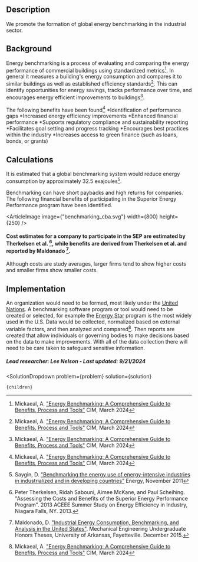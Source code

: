 


## Description
We promote the formation of global energy benchmarking in the industrial sector.

## Background
Energy benchmarking is a process of evaluating and comparing the energy performance of commercial buildings using standardized metrics[^”2”]. In general it measures a building's energy consumption and compares it to similar buildings as well as established efficiency standards[^”2”]. This can identify opportunities for energy savings, tracks performance over time, and encourages energy efficient improvements to buildings[^”2”]. 

The following benefits have been found[^”2”]
*Identification of performance gaps
*Increased energy efficiency improvements
*Enhanced financial performance
*Supports regulatory compliance and sustainability reporting
*Facilitates goal setting and progress tracking
*Encourages best practices within the industry
*Increases access to green finance (such as loans, bonds, or grants)

## Calculations
It is estimated that a global benchmarking system would reduce energy consumption by approximately 32.5 exajoules[^”1”].

Benchmarking can have short paybacks and high returns for companies. The following financial benefits of participating in the Superior Energy Performance program have been identified.

<ArticleImage image={"benchmarking_cba.svg"} width={800} height={250} />
#### Cost estimates for a company to participate in the SEP are estimated by Therkelsen et al. [^"14"], while benefits are derived from Therkelsen et al. and reported by Maldonado [^"12"].

Although costs are study averages, larger firms tend to show higher costs and smaller firms show smaller costs.


## Implementation
An organization would need to be formed, most likely under the [United Nations](https://www.un.org/en/). A benchmarking software program or tool would need to be created or selected, for example the [Energy Star](https://www.energystar.gov/buildings/benchmark) program is the most widely used in the U.S. Data would be collected, normalized based on external variable factors, and then analyzed and compared[^”2”]. Then reports are created that allow individuals or governing bodies to make decisions based on the data to make improvements. With all of the data collection there will need to be care taken to safeguard sensitive information. 


##### Lead researcher: Lee Nelson - Last updated: 9/21/2024
[^”1”]: Saygin, D. ["Benchmarking the energy use of energy-intensive industries in industrialized and in developing countries"](https://doi.org/10.1016/j.energy.2011.08.025) Energy, November 2011

[^”2”]: Mickaeal, A. ["Energy Benchmarking: A Comprehensive Guide to Benefits, Process and Tools"](https://www.cim.io/blog/a-comprehensive-guide-to-energy-benchmarking-benefits-process-and-tools) CIM, March 2024

[^”3”]: Energy Star ["Benchmark Your Building With Portfolio Manager"](https://www.energystar.gov/buildings/benchmark) Energy Star, Accessed September 2024

[^”4”]: United Nations ["Peace, dignity, and equality on a healthy planet"](https://www.un.org/en/) United Nations, Accessed September 2024

[^"12"]: Maldonado, D. ["Industrial Energy Consumption, Benchmarking, and Analysis in the United States"](https://scholarworks.uark.edu/meeguht/48/). Mechanical Engineering Undergraduate Honors Theses, University of Arkansas, Fayetteville. December 2015.

[^"14"]: Peter Therkelsen, Ridah Sabouni, Aimee McKane, and Paul Scheihing. "Assessing the Costs and Benefits of the Superior Energy Performance Program". 2013 ACEEE Summer Study on Energy Efficiency in Industry, Niagara Falls, NY. 2013.

  <SolutionDropdown 
    problem={problem} 
    solution={solution}
  >
    {children}
  </SolutionDropdown>